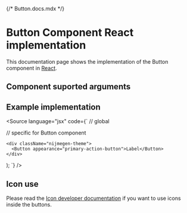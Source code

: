 {/* Button.docs.mdx */}

<Meta of={ButtonStories} />

# Button Component React implementation
This documentation page shows the implementation of the Button component in [React](https://react.dev/).

## Component suported arguments
<Primary />
<Controls />

## Example implementation
<Source language="jsx" code={`
// global

// specific for Button component

    <div className="nijmegen-theme">
      <Button appearance="primary-action-button">Label</Button>
    </div>
);
`} />

## Icon use
Please read the [Icon developer documentation](/?path=/docs/foundations-icons-developer-documentation--docs) if you want to use icons inside the buttons.